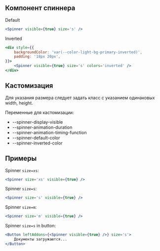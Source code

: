 ## Компонент спиннера

Default

```jsx live
<Spinner visible={true} size='s' />
```

Inverted

```jsx live
<div style={{
    backgroundColor: 'var(--color-light-bg-primary-inverted)',
    padding: '18px 20px',
}}>
    <Spinner visible={true} size='s' colors='inverted' />
</div>
```

<!-- Spacer -->

## Кастомизация

Для указания размера следует задать класс с указанием одинаковых width, height.

Переменные для кастомизации:

-   --spinner-display-visible
-   --spinner-animation-duration
-   --spinner-animation-timing-function
-   --spinner-default-color
-   --spinner-inverted-color

## Примеры

Spinner `size=xs`:

```jsx live
<Spinner size='xs' visible={true} />
```

Spinner `size=s`:

```jsx live
<Spinner size='s' visible={true} />
```

Spinner `size=m`:

```jsx live
<Spinner size='m' visible={true} />
```

Spinner `size=s` in button:

```jsx live
<Button leftAddons={<Spinner visible={true} />} size='s'>
    Документы загружаются...
</Button>
```
